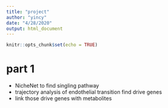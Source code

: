```yaml
---
title: "project"
author: "yincy"
date: "4/28/2020"
output: html_document
---
```


```r
knitr::opts_chunk$set(echo = TRUE)
```


# part 1  
- NicheNet to find singling pathway  
- trajectory analysis of endothelial transition find drive genes  
- link those drive genes with metabolites  


